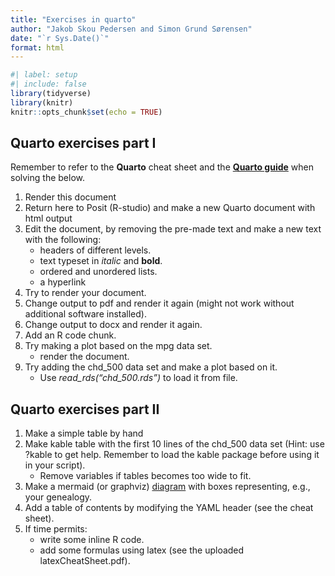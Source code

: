 ```yaml
---
title: "Exercises in quarto"
author: "Jakob Skou Pedersen and Simon Grund Sørensen"
date: "`r Sys.Date()`"
format: html
---
```


```r
#| label: setup
#| include: false
library(tidyverse)
library(knitr)
knitr::opts_chunk$set(echo = TRUE)
```

## Quarto exercises part I

Remember to refer to the **Quarto** cheat sheet and the [**Quarto guide**](https://quarto.org/docs/guide/) when solving the below.

1. Render this document 
2. Return here to Posit (R-studio) and make a new Quarto document with html output
3. Edit the document, by removing the pre-made text and make a new text with the following:
    - headers of different levels.
    - text typeset in *italic* and **bold**.
    - ordered and unordered lists.
    - a hyperlink
4. Try to render your document.
5. Change output to pdf and render it again (might not work without additional software installed).
6. Change output to docx and render it again.
7. Add an R code chunk.
8. Try making a plot based on the mpg data set.
    - render the document.
9. Try adding the chd_500 data set and make a plot based on it.
    - Use *read_rds("chd_500.rds")* to load it from file.


## Quarto exercises part II

1. Make a simple table by hand
2. Make kable table with the first 10 lines of the chd_500 data set (Hint: use ?kable to get help. Remember to load the kable package before using it in your script). 
    - Remove variables if tables becomes too wide to fit.
3. Make a mermaid (or graphviz) [diagram](https://quarto.org/docs/authoring/diagrams.html) with boxes representing, e.g., your genealogy.
4. Add a table of contents by modifying the YAML header (see the cheat sheet).
5. If time permits:
    - write some inline R code.
    - add some formulas using latex (see the uploaded latexCheatSheet.pdf).
  
  

